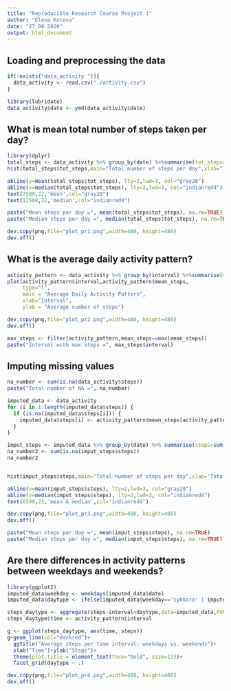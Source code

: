 ```yaml
---
title: "Reproducible Research Course Project 1"
author: "Elena Kotova"
date: "27 08 2020"
output: html_document
---
```


## Loading and preprocessing the data

```r
if(!exists("data_activity ")){
  data_activity <- read.csv("./activity.csv")
}

library(lubridate)
data_activity$date <- ymd(data_activity$date)

```

## What is mean total number of steps taken per day?

```r
library(dplyr)
total_steps <- data_activity %>% group_by(date) %>%summarise(tot_steps=sum(steps,na.rm=TRUE),na=mean(is.na(steps))) %>% print
hist(total_steps$tot_steps,main="Total number of steps per day",xlab="Total steps",ylim = c(0,25), breaks = seq(0,25000, by=2500))

abline(v=mean(total_steps$tot_steps), lty=2,lwd=3, col="gray20")
abline(v=median(total_steps$tot_steps), lty=2,lwd=3, col="indianred4")
text(7500,22,'mean',col="gray20")
text(12500,22,'median',col="indianred4")

paste("Mean steps per day =", mean(total_steps$tot_steps), na.rm=TRUE)
paste("Median steps per day =", median(total_steps$tot_steps), na.rm=TRUE)

dev.copy(png,file="plot_pr1.png",width=480, height=480)
dev.off()
```

## What is the average daily activity pattern?

```r
activity_pattern <- data_activity %>% group_by(interval) %>%summarise(mean_steps=mean(steps,na.rm=TRUE)) %>% print
plot(activity_pattern$interval,activity_pattern$mean_steps,
     type="l",
     main = "Average Daily Activity Pattern",
     xlab="Interval",
     ylab = "Average number of steps")

dev.copy(png,file="plot_pr2.png",width=480, height=480)
dev.off()

max_steps <- filter(activity_pattern,mean_steps==max(mean_steps))
paste("Interval with max steps =", max_steps$interval)
```

## Imputing missing values

```r
na_number <- sum(is.na(data_activity$steps))
paste("Total number of NA =", na_number)

imputed_data <- data_activity
for (i in 1:length(imputed_data$steps)) {
  if (is.na(imputed_data$steps[i])) {
    imputed_data$steps[i] <- activity_pattern$mean_steps[activity_pattern$interval == imputed_data$interval[i]]
  }
}

imput_steps <- imputed_data %>% group_by(date) %>% summarise(steps=sum(steps,na.rm=TRUE)) %>% print
na_number2 <- sum(is.na(imput_steps$steps))
na_number2


hist(imput_steps$steps,main="Total number of steps per day",xlab="Total steps",ylim = c(0,25), breaks = seq(0,25000, by=2500))

abline(v=mean(imput_steps$steps), lty=2,lwd=3, col="gray20")
abline(v=median(imput_steps$steps), lty=2,lwd=3, col="indianred4")
text(6500,22,'mean & median',col="indianred4")

dev.copy(png,file="plot_pr3.png",width=480, height=480)
dev.off()

paste("Mean steps per day =", mean(imput_steps$steps), na.rm=TRUE)
paste("Median steps per day =", median(imput_steps$steps), na.rm=TRUE)
```

## Are there differences in activity patterns between weekdays and weekends?

```r
library(ggplot2)
imputed_data$weekday <- weekdays(imputed_data$date)
imputed_data$daytype <- ifelse(imputed_data$weekday=='суббота' | imputed_data$weekday=='воскресенье', 'weekend','weekday')

steps_daytype <- aggregate(steps~interval+daytype,data=imputed_data,FUN=mean,na.action=na.omit)
steps_daytype$time <- activity_pattern$interval

g <- ggplot(steps_daytype, aes(time, steps))
g+geom_line(col="darkred")+
  ggtitle("Average steps per time interval: weekdays vs. weekends")+
  xlab("Time")+ylab("Steps")+
  theme(plot.title = element_text(face="bold", size=12))+
  facet_grid(daytype ~ .)

dev.copy(png,file="plot_pr4.png",width=480, height=480)
dev.off()
```


